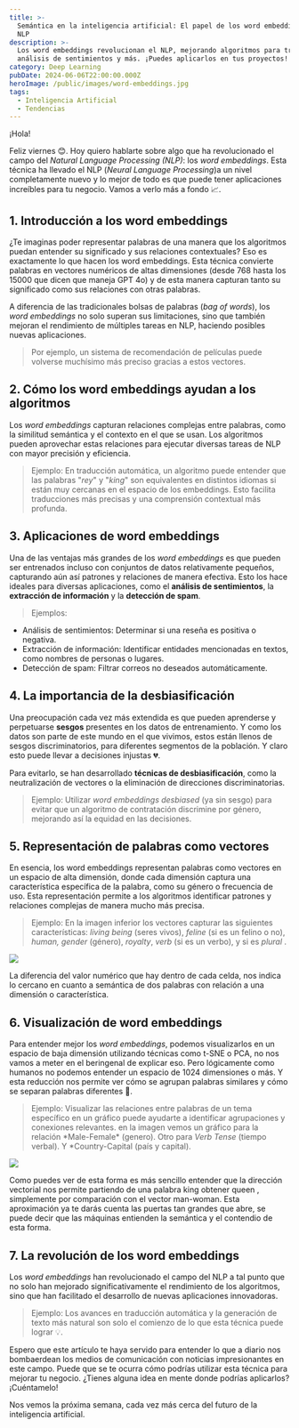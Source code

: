 ```yaml
---
title: >-
  Semántica en la inteligencia artificial: El papel de los word embeddings en
  NLP
description: >-
  Los word embeddings revolucionan el NLP, mejorando algoritmos para traducción,
  análisis de sentimientos y más. ¡Puedes aplicarlos en tus proyectos!
category: Deep Learning
pubDate: 2024-06-06T22:00:00.000Z
heroImage: /public/images/word-embeddings.jpg
tags:
  - Inteligencia Artificial
  - Tendencias
---
```


¡Hola!

Feliz viernes 😊. Hoy quiero hablarte sobre algo que ha revolucionado el campo del *Natural Language Processing (NLP)*: los *word embeddings*. Esta técnica ha llevado el NLP (*Neural Language Processing*)a un nivel completamente nuevo y lo mejor de todo es que puede tener aplicaciones increíbles para tu negocio. Vamos a verlo más a fondo 📈.

## **1. Introducción a los word embeddings**

¿Te imaginas poder representar palabras de una manera que los algoritmos puedan entender su significado y sus relaciones contextuales? Eso es exactamente lo que hacen los word embeddings. Esta técnica convierte palabras en vectores numéricos de altas dimensiones (desde 768 hasta los 15000 que dicen que maneja GPT 4o) y de esta manera capturan tanto su significado como sus relaciones con otras palabras.

A diferencia de las tradicionales bolsas de palabras (*bag of words*), los *word embeddings* no solo superan sus limitaciones, sino que también mejoran el rendimiento de múltiples tareas en NLP, haciendo posibles nuevas aplicaciones.

> Por ejemplo, un sistema de recomendación de películas puede volverse muchísimo más preciso gracias a estos vectores.

## **2. Cómo los word embeddings ayudan a los algoritmos**

Los *word embeddings* capturan relaciones complejas entre palabras, como la similitud semántica y el contexto en el que se usan. Los algoritmos pueden aprovechar estas relaciones para ejecutar diversas tareas de NLP con mayor precisión y eficiencia.

> Ejemplo: En traducción automática, un algoritmo puede entender que las palabras "*rey*" y "*king*" son equivalentes en distintos idiomas si están muy cercanas en el espacio de los embeddings. Esto facilita traducciones más precisas y una comprensión contextual más profunda.

## **3. Aplicaciones de word embeddings**

Una de las ventajas más grandes de los *word embeddings* es que pueden ser entrenados incluso con conjuntos de datos relativamente pequeños, capturando aún así patrones y relaciones de manera efectiva. Esto los hace ideales para diversas aplicaciones, como el **análisis de sentimientos**, la **extracción de información** y la **detección de spam**.

> Ejemplos:

* Análisis de sentimientos: Determinar si una reseña es positiva o negativa.
* Extracción de información: Identificar entidades mencionadas en textos, como nombres de personas o lugares.
* Detección de spam: Filtrar correos no deseados automáticamente.

## **4. La importancia de la desbiasificación**

Una preocupación cada vez más extendida es que pueden aprenderse y perpetuarse **sesgos** presentes en los datos de entrenamiento. Y como los datos son parte de este mundo en el que vivimos, estos están llenos de sesgos discriminatorios, para diferentes segmentos de la población. Y claro esto puede llevar a decisiones injustas 💔.

Para evitarlo, se han desarrollado **técnicas de desbiasificación**, como la neutralización de vectores o la eliminación de direcciones discriminatorias.

> Ejemplo: Utilizar *word embeddings* *desbiased* (ya sin sesgo) para evitar que un algoritmo de contratación discrimine por género, mejorando así la equidad en las decisiones.

## **5. Representación de palabras como vectores**

En esencia, los word embeddings representan palabras como vectores en un espacio de alta dimensión, donde cada dimensión captura una característica específica de la palabra, como su género o frecuencia de uso. Esta representación permite a los algoritmos identificar patrones y relaciones complejas de manera mucho más precisa.

> Ejemplo: En la imagen inferior los vectores capturar las siguientes características: *living being* (seres vivos), *feline* (si es un felino o no), *human, gender* (género), *royalty*, *verb* (si es un verbo), y si es *plural* .

![](/public/images/images/word--embeddings2.png)

La diferencia del valor numérico que hay dentro de cada celda, nos indica lo cercano en cuanto a semántica de dos palabras con relación a una dimensión o característica.

## **6. Visualización de word embeddings**

Para entender mejor los *word embeddings*, podemos visualizarlos en un espacio de baja dimensión utilizando técnicas como t-SNE o PCA, no nos vamos a meter en el beringenal de explicar eso. Pero lógicamente como humanos no podemos entender un espacio de 1024 dimensiones o más. Y esta reducción nos permite ver cómo se agrupan palabras similares y cómo se separan palabras diferentes 🧩.

> Ejemplo: Visualizar las relaciones entre palabras de un tema específico en un gráfico puede ayudarte a identificar agrupaciones y conexiones relevantes. en la imagen vemos un gráfico para la relación \*Male-Female\* (genero). Otro para *Verb Tense* (tiempo verbal). Y \*Country-Capital (país y capital).

![](/public/images/images/word-embeddings3.jpg)

Como puedes ver de esta forma es más sencillo entender que la dirección vectorial nos permite partiendo de una palabra king obtener queen , simplemente por comparación con el vector man-woman. Esta aproximación ya te darás cuenta las puertas tan grandes que abre, se puede decir que las máquinas entienden la semántica y el contendio de esta forma.

## **7. La revolución de los word embeddings**

Los *word embeddings* han revolucionado el campo del NLP a tal punto que no solo han mejorado significativamente el rendimiento de los algoritmos, sino que han facilitado el desarrollo de nuevas aplicaciones innovadoras.

> Ejemplo: Los avances en traducción automática y la generación de texto más natural son solo el comienzo de lo que esta técnica puede lograr 💡.

Espero que este artículo te haya servido para entender lo que a diario nos bombaerdean los medios de comunicación con noticias impresionantes en este campo. Puede que se te ocurra cómo podrías utilizar esta técnica para mejorar tu negocio. ¿Tienes alguna idea en mente donde podrías aplicarlos?¡Cuéntamelo!

Nos vemos la próxima semana, cada vez más cerca del futuro de la inteligencia artificial.
